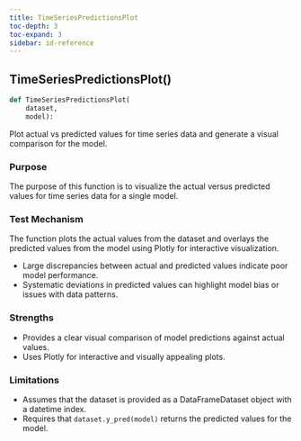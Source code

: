 ```yaml
---
title: TimeSeriesPredictionsPlot
toc-depth: 3
toc-expand: 3
sidebar: id-reference
---
```


## TimeSeriesPredictionsPlot[()]{.muted}

```python
def TimeSeriesPredictionsPlot(
    dataset,
    model):
```

Plot actual vs predicted values for time series data and generate a visual comparison for the model.

### Purpose

The purpose of this function is to visualize the actual versus predicted values for time series data for a single model.

### Test Mechanism

The function plots the actual values from the dataset and overlays the predicted values from the model using Plotly for interactive visualization.

- Large discrepancies between actual and predicted values indicate poor model performance.
- Systematic deviations in predicted values can highlight model bias or issues with data patterns.

### Strengths

- Provides a clear visual comparison of model predictions against actual values.
- Uses Plotly for interactive and visually appealing plots.

### Limitations

- Assumes that the dataset is provided as a DataFrameDataset object with a datetime index.
- Requires that `dataset.y_pred(model)` returns the predicted values for the model.
